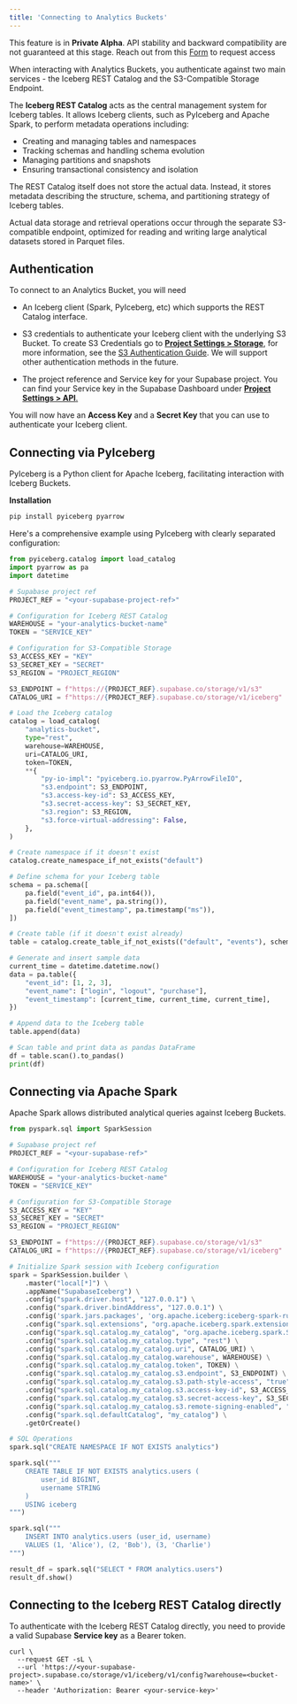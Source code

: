 ```yaml
---
title: 'Connecting to Analytics Buckets'
---
```


<Admonition type="caution">

This feature is in **Private Alpha**. API stability and backward compatibility are not guaranteed at this stage. Reach out from this [Form](https://forms.supabase.com/analytics-buckets) to request access

</Admonition>

When interacting with Analytics Buckets, you authenticate against two main services - the Iceberg REST Catalog and the S3-Compatible Storage Endpoint.

The **Iceberg REST Catalog** acts as the central management system for Iceberg tables. It allows Iceberg clients, such as PyIceberg and Apache Spark, to perform metadata operations including:

- Creating and managing tables and namespaces
- Tracking schemas and handling schema evolution
- Managing partitions and snapshots
- Ensuring transactional consistency and isolation

The REST Catalog itself does not store the actual data. Instead, it stores metadata describing the structure, schema, and partitioning strategy of Iceberg tables.

Actual data storage and retrieval operations occur through the separate S3-compatible endpoint, optimized for reading and writing large analytical datasets stored in Parquet files.

## Authentication

To connect to an Analytics Bucket, you will need

- An Iceberg client (Spark, PyIceberg, etc) which supports the REST Catalog interface.
- S3 credentials to authenticate your Iceberg client with the underlying S3 Bucket.
  To create S3 Credentials go to [**Project Settings > Storage**](https://supabase.com/dashboard/project/_/storage/settings), for more information, see the [S3 Authentication Guide](https://supabase.com/docs/guides/storage/s3/authentication). We will support other authentication methods in the future.

- The project reference and Service key for your Supabase project.
  You can find your Service key in the Supabase Dashboard under [**Project Settings > API**.](https://supabase.com/dashboard/project/_/settings/api-keys)

You will now have an **Access Key** and a **Secret Key** that you can use to authenticate your Iceberg client.

## Connecting via PyIceberg

PyIceberg is a Python client for Apache Iceberg, facilitating interaction with Iceberg Buckets.

**Installation**

```bash
pip install pyiceberg pyarrow
```

Here's a comprehensive example using PyIceberg with clearly separated configuration:

```python
from pyiceberg.catalog import load_catalog
import pyarrow as pa
import datetime

# Supabase project ref
PROJECT_REF = "<your-supabase-project-ref>"

# Configuration for Iceberg REST Catalog
WAREHOUSE = "your-analytics-bucket-name"
TOKEN = "SERVICE_KEY"

# Configuration for S3-Compatible Storage
S3_ACCESS_KEY = "KEY"
S3_SECRET_KEY = "SECRET"
S3_REGION = "PROJECT_REGION"

S3_ENDPOINT = f"https://{PROJECT_REF}.supabase.co/storage/v1/s3"
CATALOG_URI = f"https://{PROJECT_REF}.supabase.co/storage/v1/iceberg"

# Load the Iceberg catalog
catalog = load_catalog(
    "analytics-bucket",
    type="rest",
    warehouse=WAREHOUSE,
    uri=CATALOG_URI,
    token=TOKEN,
    **{
        "py-io-impl": "pyiceberg.io.pyarrow.PyArrowFileIO",
        "s3.endpoint": S3_ENDPOINT,
        "s3.access-key-id": S3_ACCESS_KEY,
        "s3.secret-access-key": S3_SECRET_KEY,
        "s3.region": S3_REGION,
        "s3.force-virtual-addressing": False,
    },
)

# Create namespace if it doesn't exist
catalog.create_namespace_if_not_exists("default")

# Define schema for your Iceberg table
schema = pa.schema([
    pa.field("event_id", pa.int64()),
    pa.field("event_name", pa.string()),
    pa.field("event_timestamp", pa.timestamp("ms")),
])

# Create table (if it doesn't exist already)
table = catalog.create_table_if_not_exists(("default", "events"), schema=schema)

# Generate and insert sample data
current_time = datetime.datetime.now()
data = pa.table({
    "event_id": [1, 2, 3],
    "event_name": ["login", "logout", "purchase"],
    "event_timestamp": [current_time, current_time, current_time],
})

# Append data to the Iceberg table
table.append(data)

# Scan table and print data as pandas DataFrame
df = table.scan().to_pandas()
print(df)
```

## Connecting via Apache Spark

Apache Spark allows distributed analytical queries against Iceberg Buckets.

```python
from pyspark.sql import SparkSession

# Supabase project ref
PROJECT_REF = "<your-supabase-ref>"

# Configuration for Iceberg REST Catalog
WAREHOUSE = "your-analytics-bucket-name"
TOKEN = "SERVICE_KEY"

# Configuration for S3-Compatible Storage
S3_ACCESS_KEY = "KEY"
S3_SECRET_KEY = "SECRET"
S3_REGION = "PROJECT_REGION"

S3_ENDPOINT = f"https://{PROJECT_REF}.supabase.co/storage/v1/s3"
CATALOG_URI = f"https://{PROJECT_REF}.supabase.co/storage/v1/iceberg"

# Initialize Spark session with Iceberg configuration
spark = SparkSession.builder \
    .master("local[*]") \
    .appName("SupabaseIceberg") \
    .config("spark.driver.host", "127.0.0.1") \
    .config("spark.driver.bindAddress", "127.0.0.1") \
    .config('spark.jars.packages', 'org.apache.iceberg:iceberg-spark-runtime-3.5_2.12:1.6.1,org.apache.iceberg:iceberg-aws-bundle:1.6.1') \
    .config("spark.sql.extensions", "org.apache.iceberg.spark.extensions.IcebergSparkSessionExtensions") \
    .config("spark.sql.catalog.my_catalog", "org.apache.iceberg.spark.SparkCatalog") \
    .config("spark.sql.catalog.my_catalog.type", "rest") \
    .config("spark.sql.catalog.my_catalog.uri", CATALOG_URI) \
    .config("spark.sql.catalog.my_catalog.warehouse", WAREHOUSE) \
    .config("spark.sql.catalog.my_catalog.token", TOKEN) \
    .config("spark.sql.catalog.my_catalog.s3.endpoint", S3_ENDPOINT) \
    .config("spark.sql.catalog.my_catalog.s3.path-style-access", "true") \
    .config("spark.sql.catalog.my_catalog.s3.access-key-id", S3_ACCESS_KEY) \
    .config("spark.sql.catalog.my_catalog.s3.secret-access-key", S3_SECRET_KEY) \
    .config("spark.sql.catalog.my_catalog.s3.remote-signing-enabled", "false") \
    .config("spark.sql.defaultCatalog", "my_catalog") \
    .getOrCreate()

# SQL Operations
spark.sql("CREATE NAMESPACE IF NOT EXISTS analytics")

spark.sql("""
    CREATE TABLE IF NOT EXISTS analytics.users (
        user_id BIGINT,
        username STRING
    )
    USING iceberg
""")

spark.sql("""
    INSERT INTO analytics.users (user_id, username)
    VALUES (1, 'Alice'), (2, 'Bob'), (3, 'Charlie')
""")

result_df = spark.sql("SELECT * FROM analytics.users")
result_df.show()
```

## Connecting to the Iceberg REST Catalog directly

To authenticate with the Iceberg REST Catalog directly, you need to provide a valid Supabase **Service key** as a Bearer token.

```
curl \
  --request GET -sL \
  --url 'https://<your-supabase-project>.supabase.co/storage/v1/iceberg/v1/config?warehouse=<bucket-name>' \
  --header 'Authorization: Bearer <your-service-key>'
```

